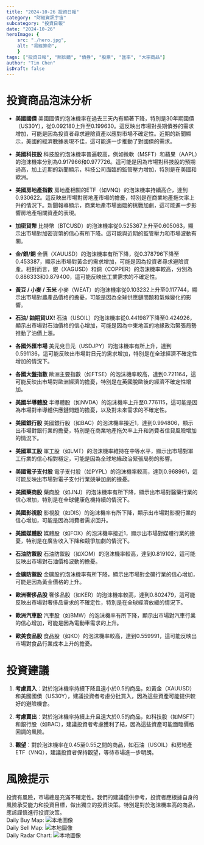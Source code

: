 ```yaml
---
title: "2024-10-26 投資日報"
category: "財經資訊宇宙"
subcategory: "投資日報"
date: "2024-10-26"
heroImage: {
    src: "./hero.jpg",
    alt: "易經算命",
    }
tags: ["投資日報", "照妖鏡", "債券", "股票", "匯率", "大宗商品"]
author: "Tim Chen"
isDraft: false
---
```

# 投資商品泡沫分析

- **美國國債**
  美國國債的泡沫機率在過去三天內有顯著下降，特別是30年期國債（US30Y），從0.092180上升至0.199630。這反映出市場對長期債券的需求增加，可能是因為投資者尋求避險資產以應對市場不確定性。近期的新聞顯示，美國的經濟數據表現不佳，這可能進一步推動了對國債的需求。

- **美國科技股**
  科技股的泡沫機率普遍較高，例如微軟（MSFT）和蘋果（AAPL）的泡沫機率分別為0.917966和0.977726。這可能是因為市場對科技股的預期過高，加上近期的新聞顯示，科技公司面臨的監管壓力增加，特別是在美國和歐洲。

- **美國房地產指數**
  房地產相關的ETF（如VNQ）的泡沫機率持續高企，達到0.930622。這反映出市場對房地產市場的擔憂，特別是在商業地產拖欠率上升的情況下。新聞報導顯示，商業地產市場面臨的挑戰加劇，這可能進一步影響房地產相關資產的表現。

- **加密貨幣**
  比特幣（BTCUSD）的泡沫機率從0.525367上升至0.605063，顯示出市場對加密貨幣的信心有所下降。這可能與近期的監管壓力和市場波動有關。

- **金/銀/銅**
  金價（XAUUSD）的泡沫機率有所下降，從0.378796下降至0.453387，顯示出市場對黃金的需求增加，可能是因為投資者尋求避險資產。相對而言，銀（XAGUSD）和銅（COPPER）的泡沫機率較高，分別為0.886333和0.879400，這可能反映出工業需求的不確定性。

- **黃豆 / 小麥 / 玉米**
  小麥（WEAT）的泡沫機率從0.103232上升至0.117744，顯示出市場對農產品價格的擔憂，可能是因為全球供應鏈問題和氣候變化的影響。

- **石油/ 鈾期貨UX!**
  石油（USOIL）的泡沫機率從0.441987下降至0.424926，顯示出市場對石油價格的信心增加，可能是因為中東地區的地緣政治緊張局勢推動了油價上漲。

- **各國外匯市場**
  美元兌日元（USDJPY）的泡沫機率有所上升，達到0.591136，這可能反映出市場對日元的需求增加，特別是在全球經濟不確定性增加的情況下。

- **各國大盤指數**
  歐洲主要指數（如FTSE）的泡沫機率較高，達到0.721164，這可能反映出市場對歐洲經濟的擔憂，特別是在英國脫歐後的經濟不確定性增加。

- **美國半導體股**
  半導體股（如NVDA）的泡沫機率上升至0.776115，這可能是因為市場對半導體供應鏈問題的擔憂，以及對未來需求的不確定性。

- **美國銀行股**
  美國銀行股（如BAC）的泡沫機率接近1，達到0.994806，顯示出市場對銀行業的擔憂，特別是在商業地產拖欠率上升和消費者信貸風險增加的情況下。

- **美國軍工股**
  軍工股（如LMT）的泡沫機率維持在中等水平，顯示出市場對軍工行業的信心相對穩定，可能是因為全球地緣政治緊張局勢的影響。

- **美國電子支付股**
  電子支付股（如PYPL）的泡沫機率較高，達到0.968961，這可能反映出市場對電子支付行業競爭加劇的擔憂。

- **美國藥商股**
  藥商股（如JNJ）的泡沫機率有所下降，顯示出市場對醫藥行業的信心增加，特別是在全球健康危機持續的情況下。

- **美國影視股**
  影視股（如DIS）的泡沫機率有所下降，顯示出市場對影視行業的信心增加，可能是因為消費者需求回升。

- **美國媒體股**
  媒體股（如FOX）的泡沫機率接近1，顯示出市場對媒體行業的擔憂，特別是在廣告收入下降和競爭加劇的情況下。

- **石油防禦股**
  石油防禦股（如XOM）的泡沫機率較高，達到0.819102，這可能反映出市場對石油價格波動的擔憂。

- **金礦防禦股**
  金礦股的泡沫機率有所下降，顯示出市場對金礦行業的信心增加，可能是因為黃金價格的上升。

- **歐洲奢侈品股**
  奢侈品股（如KER）的泡沫機率較高，達到0.802479，這可能反映出市場對奢侈品需求的不確定性，特別是在全球經濟放緩的情況下。

- **歐洲汽車股**
  汽車股（如BMW）的泡沫機率有所下降，顯示出市場對汽車行業的信心增加，可能是因為電動車需求的上升。

- **歐美食品股**
  食品股（如KO）的泡沫機率較高，達到0.559991，這可能反映出市場對食品行業成本上升的擔憂。

# 投資建議

1. **考慮買入**：對於泡沫機率持續下降且遠小於0.5的商品，如黃金（XAUUSD）和美國國債（US30Y），建議投資者考慮分批買入，因為這些資產可能提供較好的避險機會。

2. **考慮賣出**：對於泡沫機率持續上升且遠大於0.5的商品，如科技股（如MSFT）和銀行股（如BAC），建議投資者考慮獲利了結，因為這些資產可能面臨價格回調的風險。

3. **觀望**：對於泡沫機率在0.45至0.55之間的商品，如石油（USOIL）和房地產ETF（VNQ），建議投資者保持觀望，等待市場進一步明朗。

# 風險提示

投資有風險，市場總是充滿不確定性。我們的建議僅供參考，投資者應根據自身的風險承受能力和投資目標，做出獨立的投資決策。特別是對於泡沫機率高的商品，應該謹慎進行投資決策。
<br />
Daily Buy Map:
![本地圖像](./buyMap.svg)
<br />
Daily Sell Map:
![本地圖像](./sellMap.svg)
<br />
Daily Radar Chart:
![本地圖像](./radar.svg)
<br />
